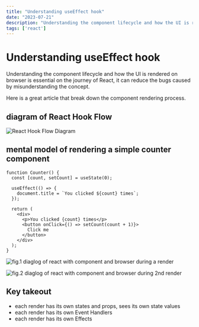 ```yaml
---
title: "Understanding useEffect hook"
date: "2023-07-21"
description: "Understanding the component lifecycle and how the UI is rendered on browser is essential on the journey of React, it can reduce the bugs caused by misunderstanding the concept."
tags: ['react']
---
```



# Understanding useEffect hook

Understanding the component lifecycle and how the UI is rendered on browser is essential on the journey
of React, it can reduce the bugs caused by misunderstanding the concept.

Here is a great article that break down the component rendering process.

<LinkToNewTab text="https://overreacted.io/a-complete-guide-to-useeffect" url="https://overreacted.io/a-complete-guide-to-useeffect" /> 

## diagram of React Hook Flow

![React Hook Flow Diagram](https://raw.githubusercontent.com/donavon/hook-flow/master/hook-flow.png)

## mental model of rendering a simple counter component

```
function Counter() {
  const [count, setCount] = useState(0);

  useEffect(() => {
    document.title = `You clicked ${count} times`;
  });

  return (
    <div>
      <p>You clicked {count} times</p>
      <button onClick={() => setCount(count + 1)}>
        Click me
      </button>
    </div>
  );
}
```

![fig.1 diaglog of react with component and browser during a render](/img/useEffect-step.png)

![fig.2 diaglog of react with component and browser during 2nd render](/img/useEffect-step2.png)

## Key takeout

- each render has its own states and props, sees its own state values
- each render has its own Event Handlers
- each render has its own Effects

